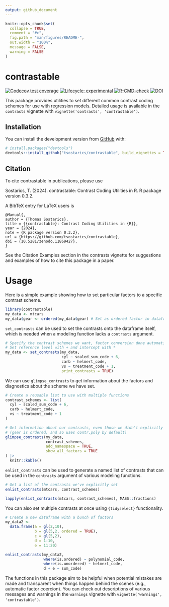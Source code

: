 ```yaml
---
output: github_document
---
```


<!-- README.md is generated from README.Rmd. Please edit that file -->

```r
knitr::opts_chunk$set(
  collapse = TRUE,
  comment = "#>",
  fig.path = "man/figures/README-",
  out.width = "100%",
  message = FALSE,
  warning = FALSE
)
```

# contrastable

<!-- badges: start -->
[![Codecov test coverage](https://codecov.io/gh/tsostarics/contrastable/branch/main/graph/badge.svg?token=PW2NOWO8NE)](https://app.codecov.io/gh/tsostarics/contrastable?branch=main)
[![Lifecycle: experimental](https://img.shields.io/badge/lifecycle-stable-green.svg)](https://lifecycle.r-lib.org/articles/stages.html#stable)
[![R-CMD-check](https://github.com/tsostarics/contrastable/workflows/R-CMD-check/badge.svg)](https://github.com/tsostarics/contrastable/actions)
[![DOI](https://zenodo.org/badge/DOI/10.5281/zenodo.11869428.svg)](https://doi.org/10.5281/zenodo.11869428)

<!-- badges: end -->

This package provides utilities to set different common contrast coding schemes
for use with regression models.
Detailed usage is available in the `contrasts` vignette with 
`vignette('contrasts', 'contrastable')`.


## Installation

You can install the development version from [GitHub](https://github.com/) with:

``` r
# install.packages("devtools")
devtools::install_github("tsostarics/contrastable", build_vignettes = TRUE)
```

## Citation

To cite contrastable in publications, please use

Sostarics, T. (2024). contrastable: Contrast Coding Utilities in R. 
R package version 0.3.2.

A BibTeX entry for LaTeX users is

```
@Manual{,
author = {Thomas Sostarics},
title = {{contrastable}: Contrast Coding Utilities in {R}},
year = {2024},
note = {R package version 0.3.2},
url = {https://github.com/tsostarics/contrastable},
doi = {10.5281/zenodo.11869427},
}
```

See the Citation Examples section in the contrasts vignette for suggestions
and examples of how to cite this package in a paper.



# Usage

Here is a simple example showing how to set particular factors to a specific
contrast scheme. 

```r
library(contrastable)
my_data <- mtcars
my_data$gear <- ordered(my_data$gear) # Set as ordered factor in dataframe
```


`set_contrasts` can be used to set the contrasts onto the dataframe itself,
which is needed when a modeling function lacks a `contrasts` argument.

```r
# Specify the contrast schemes we want, factor conversion done automatically
# Set reference level with + and intercept with *
my_data <- set_contrasts(my_data, 
                         cyl ~ scaled_sum_code + 6,
                         carb ~ helmert_code,
                         vs ~ treatment_code + 1,
                         print_contrasts = TRUE)
```


We can use `glimpse_contrasts` to get information about
the factors and diagnostics about the scheme we have set.

```r
# Create a reusable list to use with multiple functions
contrast_schemes <- list(
  cyl ~ scaled_sum_code + 6,
  carb ~ helmert_code,
  vs ~ treatment_code + 1
)

# Get information about our contrasts, even those we didn't explicitly set
# (gear is ordered, and so uses contr.poly by default)
glimpse_contrasts(my_data,
                  contrast_schemes,
                  add_namespace = TRUE,
                  show_all_factors = TRUE
) |>
  knitr::kable()
```


`enlist_contrasts` can be used to generate a named list of contrasts
that can be used in the `contrasts` argument of various modeling functions.

```r
# Get a list of the contrasts we've explicitly set
enlist_contrasts(mtcars, contrast_schemes)
```

```r
lapply(enlist_contrasts(mtcars, contrast_schemes), MASS::fractions)
```


You can also set multiple contrasts at once using `{tidyselect}` functionality.

```r
# Create a new dataframe with a bunch of factors
my_data2 <- 
  data.frame(a = gl(2,10),
             b = gl(5,2, ordered = TRUE),
             c = gl(5,2),
             d = 1:10,
             e = 11:20)

enlist_contrasts(my_data2,
                 where(is.ordered) ~ polynomial_code,
                 where(is.unordered) ~ helmert_code,
                 d + e ~ sum_code)
```

The functions in this package aim to be helpful when potential mistakes are
made and transparent when things happen behind the scenes (e.g., automatic
factor coercion).
You can check out descriptions of various messages and warnings in the
`warnings` vignette with `vignette('warnings', 'contrastable')`.

